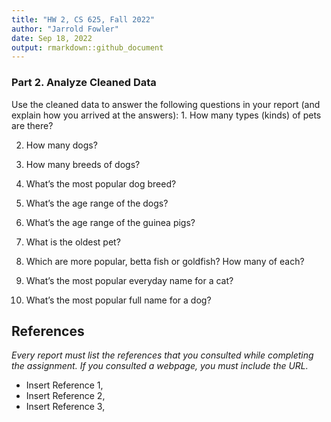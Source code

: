 ```yaml
---
title: "HW 2, CS 625, Fall 2022"
author: "Jarrold Fowler"
date: Sep 18, 2022
output: rmarkdown::github_document
---
```

### Part 2. Analyze Cleaned Data

Use the cleaned data to answer the following questions in your report (and explain how you arrived at the answers):
1. How many types (kinds) of pets are there?

2. How many dogs? 

3. How many breeds of dogs?

4. What's the most popular dog breed?

5. What's the age range of the dogs?

6. What's the age range of the guinea pigs?

7. What is the oldest pet?

8. Which are more popular, betta fish or goldfish? How many of each?

9. What's the most popular everyday name for a cat?

10. What's the most popular full name for a dog?

## References

*Every report must list the references that you consulted while completing the assignment. If you consulted a webpage, you must include the URL.*

* Insert Reference 1, 
* Insert Reference 2, 
* Insert Reference 3, 
